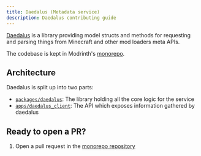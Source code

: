 ```yaml
---
title: Daedalus (Metadata service)
description: Daedalus contributing guide
---
```



[Daedalus](https://github.com/modrinth/code/tree/main/packages/daedalus) is a library providing model structs and methods for requesting and parsing things from Minecraft and other mod loaders meta APIs.

The codebase is kept in Modrinth's [monorepo](https://github.com/modrinth/code).

## Architecture

Daedalus is split up into two parts:

- [`packages/daedalus`](https://github.com/modrinth/code/tree/main/apps/daedalus_client): The library holding all the core logic for the service
- [`apps/daedalus_client`](https://github.com/modrinth/code/tree/main/apps/daedalus_client): The API which exposes information gathered by daedalus

## Ready to open a PR?

<Steps>

1. Open a pull request in the [monorepo repository](https://github.com/modrinth/code)

</Steps>